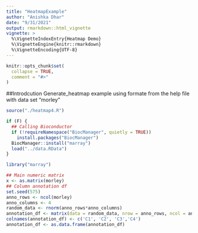 ```yaml
---
title: "HeatmapExample"
author: "Anishka Dhar"
date: "9/31/2021"
output: rmarkdown::html_vignette
vignette: >
  %\VignetteIndexEntry{Heatmap Demo}
  %\VignetteEngine{knitr::rmarkdown}
  %\VignetteEncoding{UTF-8}
---
```


```r
knitr::opts_chunk$set(
  collapse = TRUE,
  comment = "#>"
)
```
##Introdcution
Generate_heatmap example using formate from the help file with data set "morley"

```r
source("./heatmap4.R")

```

```r
if (F) {
  ## Calling Bioconductor
  if (!requireNamespace("BiocManager", quietly = TRUE))
    install.packages("BiocManager")
  BiocManager::install("marray")
  load("../data.RData")
}
```

``` r
library("marray")
```


```r
## Main numeric matrix
x <- as.matrix(morley)
## Column annotation df
set.seed(575)
anno_rows <- ncol(morley)
anno_columns <- 4
random_data <- rnorm(anno_rows*anno_columns)
annotation_df <- matrix(data = random_data, nrow = anno_rows, ncol = anno_columns)
colnames(annotation_df) <- c('C1', 'C2', 'C3','C4')
annotation_df <- as.data.frame(annotation_df)
```



